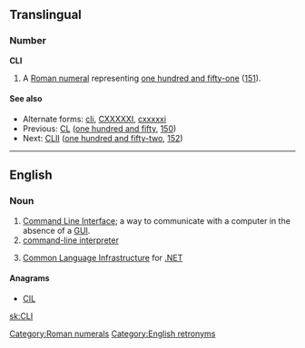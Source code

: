 ==Translingual==

===Number===
'''CLI'''

# A [[Roman numeral]] representing [[one hundred and fifty-one]] ([[151]]).

====See also====
* Alternate forms: [[cli]], [[CXXXXXI]], [[cxxxxxi]]
* Previous: [[CL]] ([[one hundred and fifty]], [[150]])
* Next: [[CLII]] ([[one hundred and fifty-two]], [[152]])

[[Category:Roman numerals]]
----

==English==

===Noun===
{{en-initialism}}

# [[command line interface|Command Line Interface]]; a way to communicate with a computer in the absence of a [[GUI]].
# [[command-line interpreter]]
# {{computing}} [[Common Language Infrastructure]] for [[.NET]]

====Anagrams====
* [[CIL]]

[[Category:English retronyms]]

[[sk:CLI]]